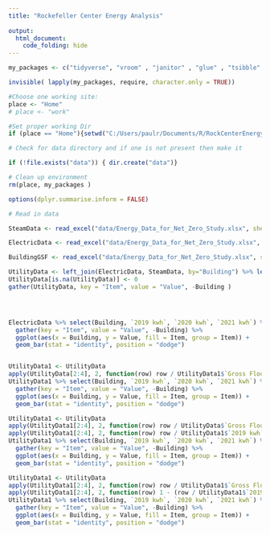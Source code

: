 ```yaml
---
title: "Rockefeller Center Energy Analysis"
 
output: 
  html_document:
    code_folding: hide
---
```


```r


my_packages <- c("tidyverse", "vroom" , "janitor" , "glue" , "tsibble" , "tidytext","lubridate", "fable", "tsibbledata", "ggplot2", "forecast", "tseries", "rio", "zoo", "readxl", "tsibbledata", "knitr", "kableExtra", "formattable")

invisible( lapply(my_packages, require, character.only = TRUE))

#Choose one working site: 
place <- "Home" 
# place <- "work"

#Set proper working Dir 
if (place == "Home"){setwd("C:/Users/paulr/Documents/R/RockCenterEnergyAnalysis")} else {setwd("C:/Users/prode/Documents/R/RockCenterEnergyAnalysis")}

# Check for data directory and if one is not present then make it

if (!file.exists("data")) { dir.create("data")}

# Clean up environment
rm(place, my_packages )

options(dplyr.summarise.inform = FALSE)

# Read in data

SteamData <- read_excel("data/Energy_Data_for_Net_Zero_Study.xlsx", sheet = "Sheet1", range = "B2:G11" , col_names = TRUE, na = "NA", col_types = NULL )

ElectricData <- read_excel("data/Energy_Data_for_Net_Zero_Study.xlsx", sheet = "Sheet1", range = "B13:G23" , col_names = TRUE, na = "NA", col_types = NULL )

BuildingGSF <- read_excel("data/Energy_Data_for_Net_Zero_Study.xlsx", sheet = "Sheet1", range = "B28:C39" , col_names = TRUE, na = "NA", col_types = NULL )

UtilityData <- left_join(ElectricData, SteamData, by="Building") %>% left_join(BuildingGSF, by="Building")
UtilityData[is.na(UtilityData)] <- 0
gather(UtilityData, key = "Item", value = "Value", -Building )




ElectricData %>% select(Building, `2019 kwh`, `2020 kwh`, `2021 kwh`) %>% 
  gather(key = "Item", value = "Value", -Building) %>%
  ggplot(aes(x = Building, y = Value, fill = Item, group = Item)) +
  geom_bar(stat = "identity", position = "dodge")


UtilityData1 <- UtilityData
apply(UtilityData[2:4], 2, function(row) row / UtilityData1$`Gross Floor Area`) -> UtilityData1[2:4]
UtilityData1 %>% select(Building, `2019 kwh`, `2020 kwh`, `2021 kwh`) %>% 
  gather(key = "Item", value = "Value", -Building) %>% 
  ggplot(aes(x = Building, y = Value, fill = Item, group = Item)) +
  geom_bar(stat = "identity", position = "dodge")

UtilityData1 <- UtilityData
apply(UtilityData1[2:4], 2, function(row) row / UtilityData$`Gross Floor Area`) -> UtilityData1[2:4]
apply(UtilityData1[2:4], 2, function(row) row / UtilityData1$`2019 kwh`) -> UtilityData1[2:4]
UtilityData1 %>% select(Building, `2019 kwh`, `2020 kwh`, `2021 kwh`) %>% 
  gather(key = "Item", value = "Value", -Building) %>% 
  ggplot(aes(x = Building, y = Value, fill = Item, group = Item)) +
  geom_bar(stat = "identity", position = "dodge")

UtilityData1 <- UtilityData
apply(UtilityData1[2:4], 2, function(row) row / UtilityData1$`Gross Floor Area`) -> UtilityData1[2:4]
apply(UtilityData1[2:4], 2, function(row) 1 - (row / UtilityData1$`2019 kwh`)) -> UtilityData1[2:4]
UtilityData1 %>% select(Building, `2019 kwh`, `2020 kwh`, `2021 kwh`) %>% 
  gather(key = "Item", value = "Value", -Building) %>% 
  ggplot(aes(x = Building, y = Value, fill = Item, group = Item)) +
  geom_bar(stat = "identity", position = "dodge")


```



